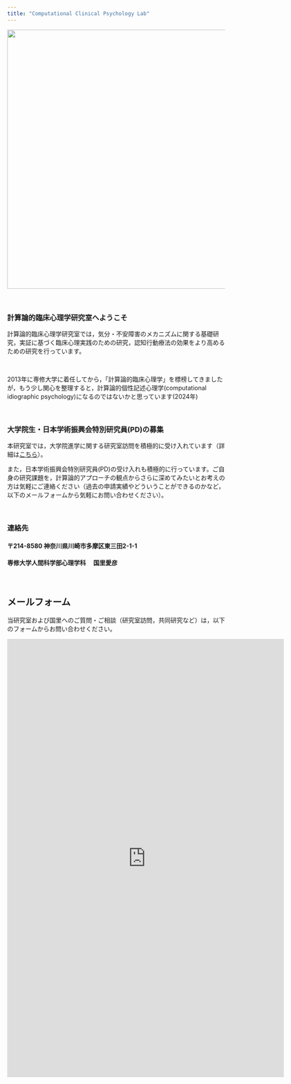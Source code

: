 ```yaml
---
title: "Computational Clinical Psychology Lab"
---
```


<img src="mark.png" width="600px">

<br />

### 計算論的臨床心理学研究室へようこそ
計算論的臨床心理学研究室では，気分・不安障害のメカニズムに関する基礎研究，実証に基づく臨床心理実践のための研究，認知行動療法の効果をより高めるための研究を行っています。

<br />

2013年に専修大学に着任してから，「計算論的臨床心理学」を標榜してきましたが，もう少し関心を整理すると，計算論的個性記述心理学(computational idiographic psychology)になるのではないかと思っています(2024年)

<br />

### 大学院生・日本学術振興会特別研究員(PD)の募集
本研究室では，大学院進学に関する研究室訪問を積極的に受け入れています（詳細は[こちら](education.html)）。

また，日本学術振興会特別研究員(PD)の受け入れも積極的に行っています。ご自身の研究課題を，計算論的アプローチの観点からさらに深めてみたいとお考えの方は気軽にご連絡ください（過去の申請実績やどういうことができるのかなど，以下のメールフォームから気軽にお問い合わせください）。

<br />

### 連絡先
#### 〒214-8580 神奈川県川崎市多摩区東三田2-1-1
#### 専修大学人間科学部心理学科　 国里愛彦

<br />

## メールフォーム
当研究室および国里へのご質問・ご相談（研究室訪問，共同研究など）は，以下のフォームからお問い合わせください。

<iframe src="https://docs.google.com/forms/d/e/1FAIpQLSeVb0_ti9flHyGcRQcLESQO7Tzl3eH5hbCqXyzcGh7RWLQexA/viewform?embedded=true" width="640" height="1015" frameborder="0" marginheight="0" marginwidth="0">Loading…</iframe>


